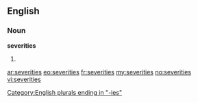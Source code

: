 ==English==

===Noun===
'''severities'''

# {{plural of|[[severity]]}}

[[Category:English plurals ending in "-ies"]]

[[ar:severities]]
[[eo:severities]]
[[fr:severities]]
[[my:severities]]
[[no:severities]]
[[vi:severities]]